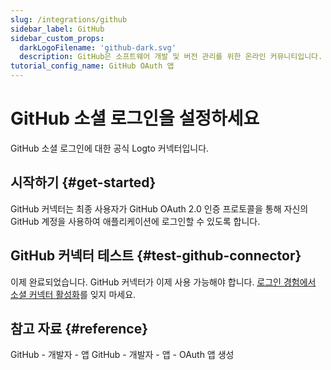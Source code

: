 ```yaml
---
slug: /integrations/github
sidebar_label: GitHub
sidebar_custom_props:
  darkLogoFilename: 'github-dark.svg'
  description: GitHub은 소프트웨어 개발 및 버전 관리를 위한 온라인 커뮤니티입니다.
tutorial_config_name: GitHub OAuth 앱
---
```




# GitHub 소셜 로그인을 설정하세요

GitHub 소셜 로그인에 대한 공식 Logto 커넥터입니다.

<GuideTip />

## 시작하기 \{#get-started}

GitHub 커넥터는 최종 사용자가 GitHub OAuth 2.0 인증 프로토콜을 통해 자신의 GitHub 계정을 사용하여 애플리케이션에 로그인할 수 있도록 합니다.

<Integration />

## GitHub 커넥터 테스트 \{#test-github-connector}

이제 완료되었습니다. GitHub 커넥터가 이제 사용 가능해야 합니다. [로그인 경험에서 소셜 커넥터 활성화](/connectors/social-connectors/#enable-social-sign-in)를 잊지 마세요.

## 참고 자료 \{#reference}

<Url href="https://docs.github.com/en/developers/apps/getting-started-with-apps/about-apps">
  GitHub - 개발자 - 앱
</Url>

<Url href="https://docs.github.com/en/developers/apps/building-oauth-apps/creating-an-oauth-app">
  GitHub - 개발자 - 앱 - OAuth 앱 생성
</Url>
